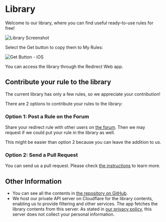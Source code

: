 # Library

Welcome to our library, where you can find useful ready-to-use rules for free!

![Library Screenshot](/img/library-screenshot.webp)

Select the Get button to copy them to My Rules:

![Get Button - iOS](/img/library-get-button-ios.gif)

You can access the library through the Redirect Web app.

## Contribute your rule to the library

The current library has only a few rules, so we appreciate your contribution!

There are 2 options to contribute your rules to the library:

### Option 1: Post a Rule on the Forum

Share your redirect rule with other users on [the forum](https://github.com/mshibanami/redirect-web/discussions/categories/redirect-rules). Then we may request if we could put your rule in the library as well.

This might be easier than option 2 because you can leave the addition to us.

### Option 2: Send a Pull Request

You can send us a pull request. Please check [the instructions](https://github.com/mshibanami/redirect-web/tree/main/library) to learn more.

## Other Information

- You can see all the contents in [the repository on GitHub](https://github.com/mshibanami/redirect-web/tree/main/library).
- We host our private API server on Cloudflare for the library contents, enabling us to provide filtering and other services. The app fetches the library contents from this server. As stated in [our privacy policy](/privacy-policy), this server does not collect your personal information.
